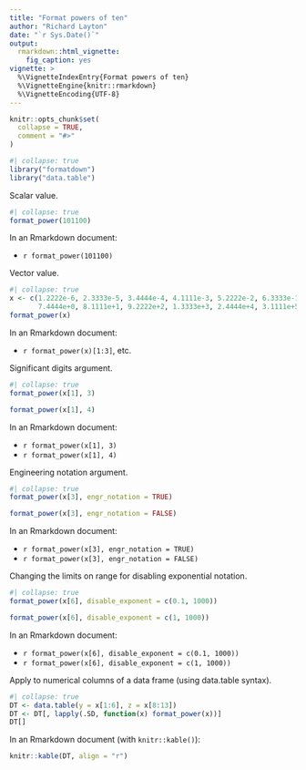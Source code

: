 ```yaml
---
title: "Format powers of ten"
author: "Richard Layton"
date: "`r Sys.Date()`"
output:
  rmarkdown::html_vignette:
    fig_caption: yes
vignette: >
  %\VignetteIndexEntry{Format powers of ten}
  %\VignetteEngine{knitr::rmarkdown}
  %\VignetteEncoding{UTF-8}
---
```


```r
knitr::opts_chunk$set(
  collapse = TRUE,
  comment = "#>"
)
```

```r
#| collapse: true
library("formatdown")
library("data.table")
```

Scalar value.

```r
#| collapse: true
format_power(101100)
```

In an Rmarkdown document: 

- `r format_power(101100)`

Vector value. 

```r
#| collapse: true
x <- c(1.2222e-6, 2.3333e-5, 3.4444e-4, 4.1111e-3, 5.2222e-2, 6.3333e-1,
       7.4444e+0, 8.1111e+1, 9.2222e+2, 1.3333e+3, 2.4444e+4, 3.1111e+5, 4.2222e+6)
format_power(x)
```

In an Rmarkdown document: 

- `r format_power(x)[1:3]`, etc. 

Significant digits argument. 

```r
#| collapse: true
format_power(x[1], 3)

format_power(x[1], 4)
```

In an Rmarkdown document:

- `r format_power(x[1], 3)`
- `r format_power(x[1], 4)`

Engineering notation argument. 

```r
#| collapse: true
format_power(x[3], engr_notation = TRUE)

format_power(x[3], engr_notation = FALSE)
```

In an Rmarkdown document:

- `r format_power(x[3], engr_notation = TRUE)`
- `r format_power(x[3], engr_notation = FALSE)`

Changing the limits on range for disabling exponential notation. 

```r
#| collapse: true
format_power(x[6], disable_exponent = c(0.1, 1000))

format_power(x[6], disable_exponent = c(1, 1000))
```

In an Rmarkdown document:

- `r format_power(x[6], disable_exponent = c(0.1, 1000))`
- `r format_power(x[6], disable_exponent = c(1, 1000))`

Apply to numerical columns of a data frame (using data.table syntax).

```r
#| collapse: true
DT <- data.table(y = x[1:6], z = x[8:13])
DT <- DT[, lapply(.SD, function(x) format_power(x))]
DT[]
```

In an Rmarkdown document (with `knitr::kable()`): 

```r
knitr::kable(DT, align = "r")
```

 
